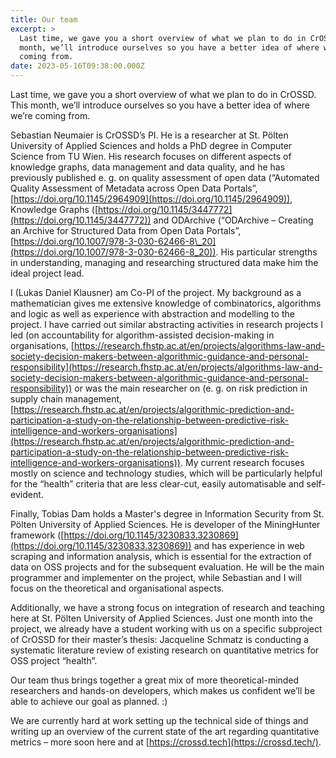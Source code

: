 ```yaml
---
title: Our team
excerpt: >
  Last time, we gave you a short overview of what we plan to do in CrOSSD. This
  month, we’ll introduce ourselves so you have a better idea of where we’re
  coming from.
date: 2023-05-16T09:38:00.000Z
---
```


Last time, we gave you a short overview of what we plan to do in CrOSSD. This month, we’ll introduce ourselves so you have a better idea of where we’re coming from. 

Sebastian Neumaier is CrOSSD’s PI. He is a researcher at St. Pölten University of Applied Sciences and holds a PhD degree in Computer Science from TU Wien. His research focuses on different aspects of knowledge graphs, data management and data quality, and he has previously published e. g. on quality assessment of open data (“Automated Quality Assessment of Metadata across Open Data Portals”, [https://doi.org/10.1145/2964909](https://doi.org/10.1145/2964909)), Knowledge Graphs ([https://doi.org/10.1145/3447772](https://doi.org/10.1145/3447772)) and ODArchive (“ODArchive – Creating an Archive for Structured Data from Open Data Portals”, [https://doi.org/10.1007/978-3-030-62466-8\_20](https://doi.org/10.1007/978-3-030-62466-8_20)). His particular strengths in understanding, managing and researching structured data make him the ideal project lead. 

I (Lukas Daniel Klausner) am Co-PI of the project. My background as a mathematician gives me extensive knowledge of combinatorics, algorithms and logic as well as experience with abstraction and modelling to the project. I have carried out similar abstracting activities in research projects I led (on accountability for algorithm-assisted decision-making in organisations, [https://research.fhstp.ac.at/en/projects/algorithms-law-and-society-decision-makers-between-algorithmic-guidance-and-personal-responsibility](https://research.fhstp.ac.at/en/projects/algorithms-law-and-society-decision-makers-between-algorithmic-guidance-and-personal-responsibility)) or was the main researcher on (e. g. on risk prediction in supply chain management, [https://research.fhstp.ac.at/en/projects/algorithmic-prediction-and-participation-a-study-on-the-relationship-between-predictive-risk-intelligence-and-workers-organisations](https://research.fhstp.ac.at/en/projects/algorithmic-prediction-and-participation-a-study-on-the-relationship-between-predictive-risk-intelligence-and-workers-organisations)). My current research focuses mostly on science and technology studies, which will be particularly helpful for the “health” criteria that are less clear-cut, easily automatisable and self-evident. 

Finally, Tobias Dam holds a Master's degree in Information Security from St. Pölten University of Applied Sciences. He is developer of the MiningHunter framework ([https://doi.org/10.1145/3230833.3230869](https://doi.org/10.1145/3230833.3230869)) and has experience in web scraping and information analysis, which is essential for the extraction of data on OSS projects and for the subsequent evaluation. He will be the main programmer and implementer on the project, while Sebastian and I will focus on the theoretical and organisational aspects. 

Additionally, we have a strong focus on integration of research and teaching here at St. Pölten University of Applied Sciences. Just one month into the project, we already have a student working with us on a specific subproject of CrOSSD for their master’s thesis: Jacqueline Schmatz is conducting a systematic literature review of existing research on quantitative metrics for OSS project “health”. 

Our team thus brings together a great mix of more theoretical-minded researchers and hands-on developers, which makes us confident we’ll be able to achieve our goal as planned. :) 

We are currently hard at work setting up the technical side of things and writing up an overview of the current state of the art regarding quantitative metrics – more soon here and at [https://crossd.tech](https://crossd.tech/).
